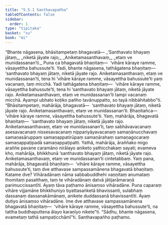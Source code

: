```yaml
---
title: "5.5.1 Santhavapañha"
tableOfContents: false
sidebar:
  order: 1
type: "tipitaka"
basket: "su"
book: "mi"
---
```



<DynamicBreadcrumb />

<Division number="160" book="mi">

<Paragraph number="942" book="mi">
“Bhante nāgasena, bhāsitampetaṃ bhagavatā—
</Paragraph>

<Paragraph number="943" type="verses" book="mi">
_‘Santhavato bhayaṃ jātaṃ,_  
_niketā jāyate rajo;_  
_Aniketamasanthavaṃ,_  
_etaṃ ve munidassanan’ti._  

</Paragraph>

<Paragraph number="944" book="mi">
Puna ca bhagavatā bhaṇitaṃ—  ‘vihāre kāraye ramme, vāsayettha bahussute’ti. Yadi, bhante nāgasena, tathāgatena bhaṇitaṃ—  ‘santhavato bhayaṃ jātaṃ, niketā jāyate rajo. Aniketamasanthavaṃ, etaṃ ve munidassanan’ti, tena hi ‘vihāre kāraye ramme, vāsayettha bahussute’ti yaṃ vacanaṃ, taṃ micchā. Yadi tathāgatena bhaṇitaṃ—  ‘vihāre kāraye ramme, vāsayettha bahussute’ti, tena hi ‘santhavato bhayaṃ jātaṃ, niketā jāyate rajo. Aniketamasanthavaṃ, etaṃ ve munidassanan’ti tampi vacanaṃ micchā. Ayampi ubhato koṭiko pañho tavānuppatto, so tayā nibbāhitabbo”ti.
</Paragraph>

<Paragraph number="945" book="mi">
“Bhāsitampetaṃ, mahārāja, bhagavatā—  ‘santhavato bhayaṃ jātaṃ, niketā jāyate rajo. Aniketamasanthavaṃ, etaṃ ve munidassanan’ti. Bhaṇitañca—  ‘vihāre kāraye ramme, vāsayettha bahussute’ti. Yaṃ, mahārāja, bhagavatā bhaṇitaṃ—  ‘santhavato bhayaṃ jātaṃ, niketā jāyate rajo. Aniketamasanthavaṃ, etaṃ ve munidassanan’ti, taṃ sabhāvavacanaṃ asesavacanaṃ nissesavacanaṃ nippariyāyavacanaṃ samaṇānucchavaṃ samaṇasāruppaṃ samaṇappatirūpaṃ samaṇārahaṃ samaṇagocaraṃ samaṇappaṭipadā samaṇappaṭipatti. Yathā, mahārāja, āraññako migo araññe pavane caramāno nirālayo aniketo yathicchakaṃ sayati; evameva kho, mahārāja, bhikkhunā ‘santhavato bhayaṃ jātaṃ, niketā jāyate rajo. Aniketamasanthavaṃ, etaṃ ve munidassanan’ti cintetabbaṃ.
</Paragraph>

<Paragraph number="946" book="mi">
Yaṃ pana, mahārāja, bhagavatā bhaṇitaṃ—  ‘vihāre kāraye ramme, vāsayettha bahussute’ti, taṃ dve atthavase sampassamānena bhagavatā bhaṇitaṃ. Katame dve? Vihāradānaṃ nāma sabbabuddhehi vaṇṇitaṃ anumataṃ thomitaṃ pasatthaṃ, taṃ te vihāradānaṃ datvā jātijarāmaraṇā parimuccissantīti. Ayaṃ tāva paṭhamo ānisaṃso vihāradāne.
</Paragraph>

<Paragraph number="947" book="mi">
Puna caparaṃ vihāre vijjamāne bhikkhuniyo byattasaṅketā bhavissanti, sulabhaṃ dassanaṃ dassanakāmānaṃ, anikete duddassanā bhavissantīti. Ayaṃ dutiyo ānisaṃso vihāradāne. Ime dve atthavase sampassamānena bhagavatā bhaṇitaṃ—  ‘vihāre kāraye ramme, vāsayettha bahussute’ti, na tattha buddhaputtena ālayo karaṇīyo nikete”ti. “Sādhu, bhante nāgasena, evametaṃ tathā sampaṭicchāmī”ti.

</Paragraph>
</Division>

<Paragraph number="948" type="center" book="mi">
Santhavapañho paṭhamo.
</Paragraph>